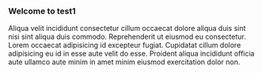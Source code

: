 ### Welcome to test1

Aliqua velit incididunt consectetur cillum occaecat dolore aliqua duis sint nisi sint aliqua duis commodo. Reprehenderit ut eiusmod eu consectetur. Lorem occaecat adipisicing id excepteur fugiat. Cupidatat cillum dolore adipisicing eu id in esse aute velit do esse. Proident aliqua incididunt officia aute ullamco aute minim in amet minim eiusmod exercitation dolor non.
